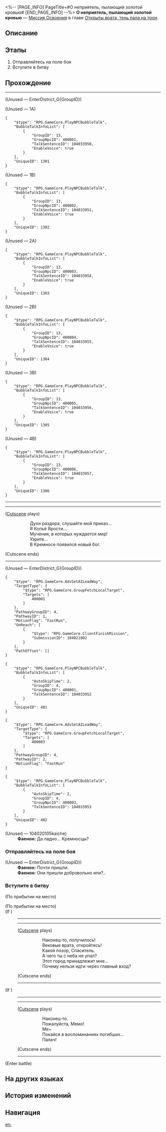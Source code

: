 <%-- [PAGE_INFO]
PageTitle=#О неприятель, пылающий золотой кровью#
[END_PAGE_INFO] --%>
{{Дополнить|Диалоги.}}
{{Миссия Инфобокс
|id              = 1040210
|Название        = 
|Изображение     = Миссия О неприятель, пылающий золотой кровью.png
|Тип             = Миссия Освоения
|Событие         = 
|Глава           = Открыты врата, тень пала на трон
|Условия         = 
|Персонажи       = Первопроходец; Фаенон
|СтартЛокация    = [[Амфореус]] — [[Охота на Похитителя пламени]]
|Мир             = Амфореус
|Предыдущая      = 
|Следующая       = 
|Награды         = Опыт Освоения*300; Звёздный нефрит*40; Очищенный эфир*4; Небесная амброзия*120; A Hunt for the Divine*1 { text = A Hunt for the Divine }; Кредиты*60 000
}}
'''О неприятель, пылающий золотой кровью''' — [[Миссия Освоения]] в главе [[Открыты врата, тень пала на трон]].

==Описание==
{{Описание|<!--официальное описание из Перекрёстка судеб-->}}

==Этапы==
# Отправляйтесь на поле боя
# Вступите в битву

==Прохождение==
{{Дополнить}}
----
:{{tx}}
;(Unused &mdash; EnterDistrict_G{GroupID})
:{{tx}}

;(Unused &mdash; 1A)
<pre>{
	"$type": "RPG.GameCore.PlayNPCBubbleTalk",
	"BubbleTalkInfoList": [
		{
			"GroupID": 13,
			"GroupNpcID": 400001,
			"TalkSentenceID": 104033950,
			"EnableVoice": true
		}
	],
	"UniqueID": 1301
}</pre>

;(Unused &mdash; 1B)
<pre>{
	"$type": "RPG.GameCore.PlayNPCBubbleTalk",
	"BubbleTalkInfoList": [
		{
			"GroupID": 13,
			"GroupNpcID": 400002,
			"TalkSentenceID": 104033951,
			"EnableVoice": true
		}
	],
	"UniqueID": 1302
}</pre>

;(Unused &mdash; 2A)
<pre>{
	"$type": "RPG.GameCore.PlayNPCBubbleTalk",
	"BubbleTalkInfoList": [
		{
			"GroupID": 13,
			"GroupNpcID": 400003,
			"TalkSentenceID": 104033954,
			"EnableVoice": true
		}
	],
	"UniqueID": 1303
}</pre>

;(Unused &mdash; 2B)
<pre>{
	"$type": "RPG.GameCore.PlayNPCBubbleTalk",
	"BubbleTalkInfoList": [
		{
			"GroupID": 13,
			"GroupNpcID": 400004,
			"TalkSentenceID": 104033955,
			"EnableVoice": true
		}
	],
	"UniqueID": 1304
}</pre>

;(Unused &mdash; 3B)
<pre>{
	"$type": "RPG.GameCore.PlayNPCBubbleTalk",
	"BubbleTalkInfoList": [
		{
			"GroupID": 13,
			"GroupNpcID": 400005,
			"TalkSentenceID": 104033956,
			"EnableVoice": true
		}
	],
	"UniqueID": 1305
}</pre>

;(Unused &mdash; 4B)
<pre>{
	"$type": "RPG.GameCore.PlayNPCBubbleTalk",
	"BubbleTalkInfoList": [
		{
			"GroupID": 13,
			"GroupNpcID": 400006,
			"TalkSentenceID": 104033957,
			"EnableVoice": true
		}
	],
	"UniqueID": 1306
}</pre>
----
----
;([[#Gallery|Cutscene]] plays)
::Духи раздора, слушайте мой приказ...
::Я Копьё Ярости...
::Мучения, в которых нуждается мир!
::Узрите...
::В Кремносе появился новый бог.
;(Cutscene ends)
----

;(Unused &mdash; EnterDistrict_G{GroupID})
<pre>{
	"$type": "RPG.GameCore.AdvSetAILeadWay",
	"TargetType": {
		"$type": "RPG.GameCore.GroupFetchLocalTarget",
		"Targets": [
			400001
		]
	},
	"PathwayGroupID": 4,
	"PathwayID": 1,
	"MotionFlag": "FastRun",
	"OnReach": [
		{
			"$type": "RPG.GameCore.ClientFinishMission",
			"SubmissionID": 104021002
		}
	],
	"PathOffset": []
}</pre>

<pre>{
	"$type": "RPG.GameCore.PlayNPCBubbleTalk",
	"BubbleTalkInfoList": [
		{
			"AutoSkipTime": 2,
			"GroupID": 4,
			"GroupNpcID": 400001,
			"TalkSentenceID": 104033952
		}
	],
	"UniqueID": 401
}</pre>

<pre>{
	"$type": "RPG.GameCore.AdvSetAILeadWay",
	"TargetType": {
		"$type": "RPG.GameCore.GroupFetchLocalTarget",
		"Targets": [
			400003
		]
	},
	"PathwayGroupID": 4,
	"PathwayID": 2,
	"MotionFlag": "FastRun"
}</pre>

<pre>{
	"$type": "RPG.GameCore.PlayNPCBubbleTalk",
	"BubbleTalkInfoList": [
		{
			"AutoSkipTime": 2,
			"GroupID": 4,
			"GroupNpcID": 400003,
			"TalkSentenceID": 104033953
		}
	],
	"UniqueID": 402
}</pre>

;(Unused &mdash; 104020105kaiche)
:'''Фаенон:''' Да ладно... Кремносцы?
{{Диалог Конец}}

===Отправляйтесь на поле боя===
{{Описание миссии|тип=Миссия Освоения|локация=Охота на Похитителя пламени|Финальная битва с Похитителем пламени произойдёт в Кремносе. Перед лицом небывало могучего противника златиусам придётся напрячь все свои силы.}}
{{Диалог Начало}}

;(Unused &mdash; EnterDistrict_G{GroupID})
:'''Фаенон:''' Почти пришли.
:'''Фаенон:''' Они пришли добровольно или?..
{{Диалог Конец}}

===Вступите в битву===
{{Диалог Начало}}
;(По прибытии на место)

;(По прибытии на место)
;(If {{cx}}{{subst:void|<!--{"$type":"RPG.GameCore.ByCompareMissionBattleWin","EventID":20421075}-->}})
:----
:----
:;([[#Gallery|Cutscene]] plays)
:::Наконец-то, получилось!
:::Вековые врата, откройтесь!
:::Какой позор, Спаситель.
:::А чего ты с неба не упал?
:::Этот город принадлежит мне...
:::Почему нельзя идти через главный вход?
:;(Cutscene ends)
:----
;(If {{cx}}{{subst:void|<!--{"$type":"RPG.GameCore.ByCompareMissionBattleWin","EventID":20421075}-->}})
::{{tx}}
:----
:----
:;([[#Gallery|Cutscene]] plays)
:::Наконец-то.
:::Пожалуйста, Мемо!
:::Ме~
:::Покайся в воспоминаниях погибших...
:::Палач!
:;(Cutscene ends)
:----
;(Enter battle)
:{{Список врагов|mode=sent|Похититель пламени глубокой тьмы*1/+53.8% НР, -12% Скорость}}
{{Диалог Конец}}

==На других языках==
{{На других языках
|en   = Nemesis, Scorched by Golden Blood
|zhs  = 仇寇啊，且领受金血烧灼
|zht  = 仇寇啊，且領受金血燒灼
|ja   = 仇敵よ、黄金の血に焼かれよ
|ko   = 원수여, 황금 피의 뜨거운 불길을 받아들여라
|es   = Némesis, ardiente en sangre dorada
|fr   = Ennemi juré brûlé par le sang doré
|ru   = О неприятель, пылающий золотой кровью
|th   = ศัตรูเอ๋ย จงแผดเผาด้วยโลหิตทอง
|vi   = Hỡi Kẻ Thù, Hãy Nhận Lấy Máu Vàng Bỏng Rát
|de   = O Erzfeind, von goldenem Blut versengt
|id   = Musuh, Rasakan Darah Emas yang Membara
|pt   = Nêmesis, Abrasados pelo Sangue Dourado
}}

==История изменений==
{{История изменений|3.5}}

==Навигация==
{{Миссия Освоения Навбокс|Глава }}

[[en:]]
